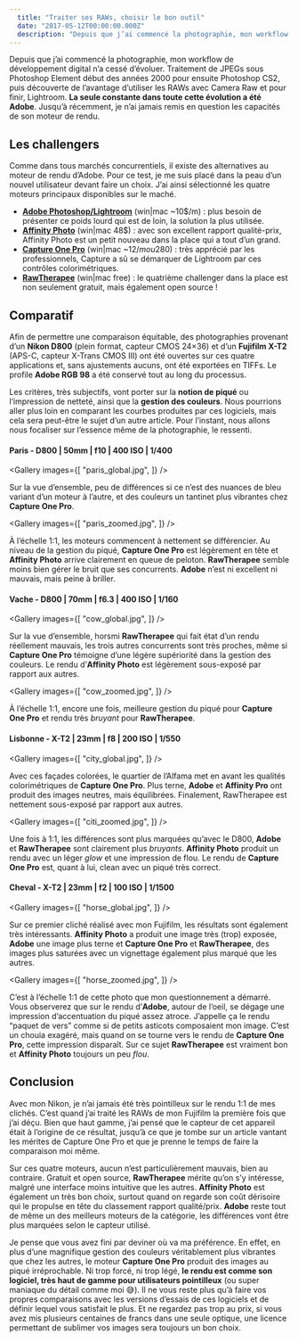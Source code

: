 ```yaml
---
  title: "Traiter ses RAWs, choisir le bon outil"
  date: "2017-05-12T00:00:00.000Z"
  description: "Depuis que j’ai commencé la photographie, mon workflow de développement digital n’a cessé d’évoluer. Traitement de JPEGs sous Photoshop Element début des années 2000 pour ensuite Photoshop CS2, puis découverte de l’avantage d’utiliser les RAWs avec Camera Raw et pour finir, Lightroom. La seule constante dans toute cette évolution a été Adobe. Jusqu’à récemment, je n’ai jamais remis en question les capacités de son moteur de rendu."
---
```



Depuis que j’ai commencé la photographie, mon workflow de développement digital n’a cessé d’évoluer. Traitement de JPEGs sous Photoshop Element début des années 2000 pour ensuite Photoshop CS2, puis découverte de l’avantage d’utiliser les RAWs avec Camera Raw et pour finir, Lightroom. **La seule constante dans toute cette évolution a été Adobe**. Jusqu’à récemment, je n’ai jamais remis en question les capacités de son moteur de rendu.

## Les challengers
Comme dans tous marchés concurrentiels, il existe des alternatives au moteur de rendu d’Adobe.  Pour ce test, je me suis placé dans la peau d’un nouvel utilisateur devant faire un choix. J’ai ainsi sélectionné les quatre moteurs principaux disponibles sur le maché.

- [**Adobe Photoshop/Lightroom**](http://www.adobe.com/ch_fr/creativecloud/photography.html) (win|mac ~10$/m) : plus besoin de présenter ce poids lourd qui est de loin, la solution la plus utilisée.
- [**Affinity Photo**](https://affinity.serif.com/fr/photo/) (win|mac 48$) : avec son excellent rapport qualité-prix, Affinity Photo est un petit nouveau dans la place qui a tout d’un grand.
- [**Capture One Pro**](https://www.phaseone.com/en/Products/Software/Capture-One-Pro/Highlights.aspx) (win|mac ~12$/m ou 280$) : très apprécié par les professionnels, Capture a sû se démarquer de Lightroom par ces contrôles colorimétriques.
- [**RawTherapee**](http://rawtherapee.com/) (win|mac free) : le quatrième challenger dans la place est non seulement gratuit, mais également open source !

## Comparatif
Afin de permettre une comparaison équitable, des photographies provenant d’un **Nikon D800** (plein format, capteur CMOS 24×36) et d’un **Fujifilm X-T2** (APS-C, capteur X-Trans CMOS III) ont été ouvertes sur ces quatre applications et, sans ajustements aucuns, ont été exportées en TIFFs. Le profile **Adobe RGB 98** a été conservé tout au long du processus.

Les critères, très subjectifs, vont porter sur la **notion de piqué** ou l’impression de netteté, ainsi que la **gestion des couleurs**. Nous pourrions aller plus loin en comparant les courbes produites par ces logiciels, mais cela sera peut-être le sujet d’un autre article. Pour l’instant, nous allons nous focaliser sur l’essence même de la photographie, le ressenti.

#### Paris - D800 | 50mm | f10 | 400 ISO | 1/400

<Gallery images={[
  "paris_global.jpg",
]} />

Sur la vue d’ensemble, peu de différences si ce n’est des nuances de bleu variant d’un moteur à l’autre, et des couleurs un tantinet plus vibrantes chez **Capture One Pro**. 

<Gallery images={[
  "paris_zoomed.jpg",
]} />

À l’échelle 1:1, les moteurs commencent à nettement se différencier. Au niveau de la gestion du piqué, **Capture One Pro** est légèrement en tête et **Affinity Photo** arrive clairement en queue de peloton. **RawTherapee** semble moins bien gérer le bruit que ses concurrents. **Adobe** n’est ni excellent ni mauvais, mais peine à briller.

#### Vache - D800 | 70mm | f6.3 | 400 ISO | 1/160

<Gallery images={[
  "cow_global.jpg",
]} />

Sur la vue d’ensemble, horsmi **RawTherapee** qui fait état d’un rendu réellement mauvais, les trois autres concurrents sont très proches, même si **Capture One Pro** témoigne d’une légère supériorité dans la gestion des couleurs. Le rendu d’**Affinity Photo** est légèrement sous-exposé par rapport aux autres.

<Gallery images={[
  "cow_zoomed.jpg",
]} />

À l’échelle 1:1, encore une fois, meilleure gestion du piqué pour **Capture One Pro** et rendu très *bruyant* pour **RawTherapee**. 

#### Lisbonne - X-T2 | 23mm | f8 | 200 ISO | 1/550

<Gallery images={[
  "city_global.jpg",
]} />

Avec ces façades colorées, le quartier de l’Alfama met en avant les qualités colorimétriques de **Capture One Pro**. Plus terne, **Adobe** et **Affinity Pro** ont produit des images neutres, mais équilibrées. Finalement, RawTherapee est nettement sous-exposé par rapport aux autres.

<Gallery images={[
  "citi_zoomed.jpg",
]} />

Une fois à 1:1, les différences sont plus marquées qu’avec le D800, **Adobe** et **RawTherapee** sont clairement plus *bruyants*. **Affinity Photo** produit un rendu avec un léger *glow* et une impression de flou. Le rendu de **Capture One Pro** est, quant à lui, clean avec un piqué très correct.

#### Cheval - X-T2 | 23mm | f2 | 100 ISO | 1/1500

<Gallery images={[
  "horse_global.jpg",
]} />

Sur ce premier cliché réalisé avec mon Fujifilm, les résultats sont également très intéressants. **Affinity Photo** a produit une image très (trop) exposée, **Adobe** une image plus terne et **Capture One Pro** et **RawTherapee**, des images plus saturées avec un vignettage également plus marqué que les autres.

<Gallery images={[
  "horse_zoomed.jpg",
]} />

C’est à l’échelle 1:1 de cette photo que mon questionnement a démarré. Vous observerez que sur le rendu d’**Adobe**, autour de l’oeil, se dégage une impression d’accentuation du piqué assez atroce. J’appelle ça le rendu “paquet de vers” comme si de petits asticots composaient mon image. C’est un chouia exagéré, mais quand on se tourne vers le rendu de **Capture One Pro**, cette impression disparaît. Sur ce sujet **RawTherapee** est vraiment bon et **Affinity Photo** toujours un peu *flou*.

## Conclusion
Avec mon Nikon, je n’ai jamais été très pointilleux sur le rendu 1:1 de mes clichés. C’est quand j’ai traité les RAWs de mon Fujifilm la première fois que j’ai déçu. Bien que haut gamme, j’ai pensé que le capteur de cet appareil était à l’origine de ce résultat, jusqu’à ce que je tombe sur un article vantant les mérites de Capture One Pro et que je prenne le temps de faire la comparaison moi même.

Sur ces quatre moteurs, aucun n’est particulièrement mauvais, bien au contraire. Gratuit et open source, **RawTherapee** mérite qu’on s’y intéresse, malgré une interface moins intuitive que les autres. **Affinity Photo** est également un très bon choix, surtout quand on regarde son coût dérisoire qui le propulse en tête du classement rapport qualité/prix. **Adobe** reste tout de même un des meilleurs moteurs de la catégorie, les différences vont être plus marquées selon le capteur utilisé.

Je pense que vous avez fini par deviner où va ma préférence. En effet, en plus d’une magnifique gestion des couleurs véritablement plus vibrantes que chez les autres, le moteur **Capture One Pro** produit des images au piqué irréprochable. Ni trop forcé, ni trop légé, **le rendu est comme son logiciel, très haut de gamme pour utilisateurs pointilleux** (ou super maniaque du détail comme moi :sweat_smile:). Il ne vous reste plus qu’à faire vos propres comparaisons avec les versions d’essais de ces logiciels et de définir lequel vous satisfait le plus. Et ne regardez pas trop au prix, si vous avez mis plusieurs centaines de francs dans une seule optique, une licence permettant de sublimer vos images sera toujours un bon choix.

